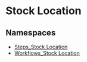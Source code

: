 
# Stock Location

## Namespaces

- [Steps\_Stock Location](../core_flows.Steps_Stock_Location/page.mdx)
- [Workflows\_Stock Location](../core_flows.Workflows_Stock_Location/page.mdx)
